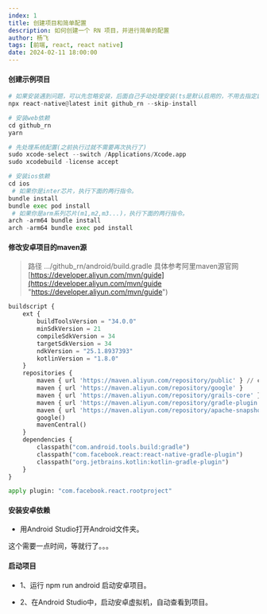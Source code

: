 ```yaml
---
index: 1
title: 创建项目和简单配置
description: 如何创建一个 RN 项目，并进行简单的配置
author: 杨飞
tags: [前端, react, react native]
date: 2024-02-11 18:00:00
---
```


#### 创建示例项目

```python
# 如果安装遇到问题，可以先忽略安装，后面自己手动处理安装(ts是默认启用的，不用去指定启用)
npx react-native@latest init github_rn --skip-install

# 安装web依赖
cd github_rn
yarn

# 先处理系统配置(之前执行过就不需要再次执行了)
sudo xcode-select --switch /Applications/Xcode.app
sudo xcodebuild -license accept

# 安装ios依赖
cd ios
 # 如果你是inter芯片，执行下面的两行指令。
bundle install
bundle exec pod install
 # 如果你是arm系列芯片(m1,m2,m3...)，执行下面的两行指令。
arch -arm64 bundle install
arch -arm64 bundle exec pod install

```

#### 修改安卓项目的maven源

> 路径 .../github\_rn/android/build.gradle 具体参考阿里maven源官网 [https://developer.aliyun.com/mvn/guide](https://developer.aliyun.com/mvn/guide "https://developer.aliyun.com/mvn/guide")

```python
buildscript {
    ext {
        buildToolsVersion = "34.0.0"
        minSdkVersion = 21
        compileSdkVersion = 34
        targetSdkVersion = 34
        ndkVersion = "25.1.8937393"
        kotlinVersion = "1.8.0"
    }
    repositories {
        maven { url 'https://maven.aliyun.com/repository/public' } // central仓和jcenter仓的聚合仓
        maven { url 'https://maven.aliyun.com/repository/google' }
        maven { url 'https://maven.aliyun.com/repository/grails-core' }
        maven { url 'https://maven.aliyun.com/repository/gradle-plugin' }
        maven { url 'https://maven.aliyun.com/repository/apache-snapshots' }
        google()
        mavenCentral()
    }
    dependencies {
        classpath("com.android.tools.build:gradle")
        classpath("com.facebook.react:react-native-gradle-plugin")
        classpath("org.jetbrains.kotlin:kotlin-gradle-plugin")
    }
}

apply plugin: "com.facebook.react.rootproject"

```

#### 安装安卓依赖

-  用Android Studio打开Android文件夹。

这个需要一点时间，等就行了。。。


#### 启动项目

- 1、运行 npm run android 启动安卓项目。

- 2、在Android Studio中，启动安卓虚拟机，自动查看到项目。
